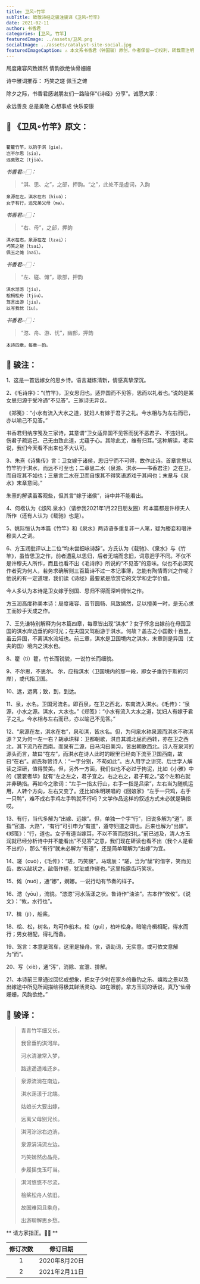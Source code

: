 ```yaml
---
title: 卫风∘竹竿
subTitle: 致敬诗经之骏注骏译《卫风∘竹竿》 
date: 2021-02-11 
author: 书香君
categories: [卫风, 竹竿]
featuredImage: ../assets/卫风.png
socialImage: ../assets/catalyst-site-social.jpg
featuredImageCaption: ⚠️️ 本文系书香君（钟国骏）原创，作者保留一切权利，转载需注明出处。
---
```


局度雍容风致嫣然
情韵欲绝仙骨姗姗

诗中雅词推荐：
巧笑之瑳
佩玉之傩

除夕之际，书香君感谢朋友们一路陪伴“《诗经》分享”。诚愿大家：

永远善良
总是勇敢
心想事成
快乐安康

## 🌼 《卫风∘竹竿》原文：
```

籊籊竹竿，以钓于淇（giə）。
岂不尔思（siə），
远莫致之（tjiə）。

```
*书香君👉🏻：* 

> “淇、思、之”，之部，押韵。“之”，此处不是虚词，入韵

```
泉源在左，淇水在右（hiuə）；
女子有行，远兄弟父母（mə）。

```
*书香君👉🏻：* 

> “右、母”，之部，押韵

```
淇水在右，泉源在左（tzai）；
巧笑之瑳（tsai），
佩玉之傩（nai）。

```
*书香君👉🏻：* 

> “左、磋、傩”，歌部，押韵

```
淇水滺滺（jiu），
桧楫松舟（tjiu）。
驾言出游（jiu），
以写我忧（iu）。

```
*书香君👉🏻：* 

> “滺、舟、游、忧”，幽部，押韵

```
本诗四章，每章一韵。

```
## 🍁️ 骏注：

1、这是一首远嫁女的思乡诗。语言凝炼清新，情感真挚深沉。

2、《毛诗序》：“《竹竿》，卫女思归也。适异国而不见答，思而以礼者也。”说的是某女思归源于受冷遇“不见答”。三家诗无异议。

《郑笺》：“小水有流入大水之道，犹妇人有嫁于君子之礼。今水相与为左右而已，亦以喻己不见答。”

书香君归纳序笺及三家诗，其意谓“卫女适异国不见答而犹不恶君子、不违妇礼。伤君子疏远己、己无由致此道，尤蕴于心。其除此尤，维有归耳。”这种解读，老实说，我们今天看不出来也不大认可。

3、朱熹《诗集传》言：卫女嫁于诸侯，思归宁而不可得，故作此诗。首章言思以竹竿钓于淇水，而远不可至也；二章思二水（泉源、淇水——书香君注）之在卫，而自叹其不如也；三章言二水在卫而自恨其不得笑语游戏于其间也；末章与《泉水》末章意同。”

朱熹的解读虽客观些，但其言“嫁于诸侯”，诗中并不能看出。

4、何楷认为《邶风.泉水》（请参我2021年1月22日朋友圈）和本篇都是许穆夫人所作（还有人认为《载驰》也是）。

5、姚际恒认为本篇《竹竿》和《泉水》两诗语多重复非一人笔，疑为媵妾和唱许穆夫人之词。

6、方玉润批评以上二位“均未尝细咏诗辞”。方氏认为《载驰》、《泉水》与《竹竿》，虽皆思卫之作，前者遭乱以思归，后者无端而念旧，词意迥乎不同。不仅不是许穆夫人所作，而且也看不出《毛诗序》所说的“不见答”的意味。似也不必深究作者究为何人，若务求确解则三百篇诗不过一本记事簿，怎能有陶情寄兴之作呢？他说的有一定道理，我们读《诗经》最要紧是欣赏它的文学和史学价值。

今人多认为本诗是卫女嫁于别国、思归不得而深吟惆怅之作。

方玉润高度称美本诗：局度雍容、音节圆畅、风致嫣然，足以擅美一时，是无心求工而妙手天成之作。

7、王先谦特别解释为何本篇四章，每章皆出现“淇水”？女子怀念出嫁前在母国卫国的淇水岸边垂钓的时光；在夫国又驾船游于淇水。何故？盖古之小国数十百里，虽云异国，不离淇水流域也。前三章，淇水是卫国境内之淇水，末章则是异国（丈夫的国）境内之淇水也。

8、籊（tì）籊，竹长而锐貌，一说竹长而细貌。

9、不尔思，不思尔。
尔，应指淇水（卫国境内的那一段，即女子垂钓于斯的河岸），或代指卫国。

10、远，远离；致，到，到达。

11、泉，水名。卫国河流名。即百泉，在卫之西北，东南流入淇水。《毛传》：“泉源，小水之源。淇水，大水也。”《郑笺》：“小水有流入大水之道，犹妇人有嫁于君子之礼。今水相与左右而已，亦以喻己不见答。”

12、“泉源在左，淇水在右”，泉和淇，皆水名。但，为何泉水称泉源而淇水不称淇源？又为何一左一右？胡承珙释：卫都朝歌，淇自其城北屈而西转，亦在卫之西北，其下流乃在西南。而泉有二源，曰马沟曰美沟，皆出朝歌西北。诗人在泉河的源头而言，故曰“在左”，而淇水在诗人此时的眼里已经向下流至卫国西南，故曰“在右”。胡氏称赞诗人：“一字分别，不苟如此”。古人用字之讲究、后世学人解读之深研，值得赞美。但，另外一方面，我们似也不必过于拘泥，比如《小雅》中的《裳裳者华》就有“左之左之，君子宜之。右之右之，君子有之。”这个左和右就并非确指。再如今之歌词：“左手一指太行山，右手一指是吕梁”，左右当为随机运用，人转个方向，左右又变了。还比如朱明瑛唱的《回娘家》“左手一只鸡，右手一只鸭”，难不成右手鸡左手鸭就不行吗？文学作品这样的叙述方式未必就是确指哎。

13、有行，当代多解为“出嫁、远嫁”。但，单独一个字“行”，旧说多解为“道”，原指“官道、大路”，“有行”可引申为“有道”，遵守妇道之谓也。后来也解为“出嫁”。《郑笺》：“行，道也。女子有道当嫁耳，不以不答而违妇礼。”前已述及，清人方玉润就已经分析诗中并不能看出“不见答”之意，我们现在研读也看不出（我个人是看不出的），那么“有行”就未必解为“有道”，还是简单理解为“出嫁”为宜。

14、瑳（cuō），《毛传》：“瑳，巧笑貌”。马瑞辰：“瑳，当为“龇”的借字，笑而见齿，故以龇状之。龇借作瑳，犹玼或作瑳也。”这里指露齿巧笑状。

15、傩（nuó），通“娜”，婀娜。一说行动有节奏的样子。

16、滺（yōu），流貌。“滺滺”河水荡漾之状。鲁诗作“油油”。古本作“攸攸”。《说文》：“攸，水行也”。

17、楫（jí），船桨。

18、桧、松，树名，均可作船木。桧（guì），柏叶松身。暗喻舟楫相配，得水而行；男女相配，得礼而备。

19、驾言：本意是驾车，这里是操舟。言，语助词，无实意。或可依文意解为“而”。

20、写（xiè），通“泻”，消除、宣泄、排解。

21、本诗前三章通过回忆或想象，把女子少时在家乡的垂钓之乐、嬉戏之景以及出嫁途中所见所闻描绘得极其鲜活灵动、如在眼前。拿方玉润的话说，真乃“仙骨姗姗，风韵欲绝。”

## 🍁️ 骏译：

> 青青竹竿细又长，
> 
> 我曾垂钓淇河岸。
> 
> 河水清澈常入梦，
> 
> 路途遥遥难还乡。

> 泉源流淌在南边，
> 
> 淇水荡漾于北端。
> 
> 姑娘长大要出嫁，
> 
> 远离父母别兄长。

> 淇河淙淙右边淌，
> 
> 泉源涓涓流左边。
> 
> 巧笑嫣然齿晶亮，
> 
> 步履摇曳玉叮当。

> 淇河悠悠不尽流，
> 
> 桧桨松舟人依旧。
> 
> 故国难回且乘舟，
> 
> 出游聊解思乡愁。

** 请方家指正。🙏🏻 **

| 修订次数      | 修订日期 | 
|   :----: |    :----:   | 
| 1    | 2020年8月20日       | 
| 2    | 2021年2月11日       | 
